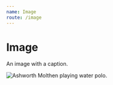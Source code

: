 ```yaml
---
name: Image
route: /image
---
```



# Image

An image with a caption.

<PropsTable of={Image} />

<Playground>
  <Image
    url="http://dailybruin.com/images/2018/10/web.sp_.mwp_.nbk_.ADX_-640x461.jpg"
    caption="Freshman attacker Ashworth Molthen has registered 21 goals on the season, finding the back of the net in 13 of the 16 games so far this year for UCLA men’s water polo. UCLA is one of two teams remaining in the MPSF conference that remains undefeated."
    credit="Amy Dixon/Photo editor"
    alt="Ashworth Molthen playing water polo."
    style={css`
          color: red;
          `}
  />
</Playground>
